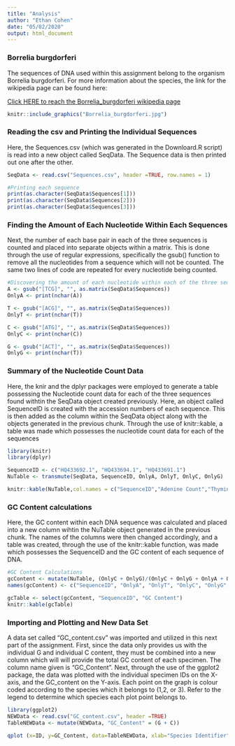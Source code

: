 ```yaml
---
title: "Analysis"
author: "Ethan Cohen"
date: "05/02/2020"
output: html_document
---
```

### Borrelia burgdorferi
The sequences of DNA used within this assignment belong to the organism Borrelia burgdorferi. For more information about the species, the link for the wikipedia page can be found here:

[Click HERE to reach the Borrelia_burgdorferi wikipedia page](https://en.wikipedia.org/wiki/Borrelia_burgdorferi)
```r
knitr::include_graphics("Borrelia_burgdorferi.jpg")
```

### Reading the csv and Printing the Individual Sequences
Here, the Sequences.csv (which was generated in the Downloard.R script) is read into a new object called SeqData. The Sequence data is then printed out one after the other.
```r
SeqData <- read.csv("Sequences.csv", header =TRUE, row.names = 1)

#Printing each sequence
print(as.character(SeqData$Sequences[1]))
print(as.character(SeqData$Sequences[2]))
print(as.character(SeqData$Sequences[3]))

```

### Finding the Amount of Each Nucleotide Within Each Sequences
Next, the number of each base pair in each of the three sequences is counted and placed into separate objects within a matrix. This is done through the use of regular expressions, specifically the gsub() function to remove all the nucleotides from a sequence which will not be counted. The same two lines of code are repeated for every nucleotide being counted.

```r
#Discovering the amount of each nucleotide within each of the three sequences
A <- gsub("[TCG]", "", as.matrix(SeqData$Sequences))
OnlyA <- print(nchar(A))

T <- gsub("[ACG]", "", as.matrix(SeqData$Sequences))
OnlyT <- print(nchar(T))

C <- gsub("[ATG]", "", as.matrix(SeqData$Sequences))
OnlyC <- print(nchar(C))

G <- gsub("[ACT]", "", as.matrix(SeqData$Sequences))
OnlyG <- print(nchar(T))
```

### Summary of the Nucleotide Count Data
Here, the knir and the dplyr packages were employed to generate a table possessing the Nucleotide count data for each of the three sequences found withtin the SeqData object created previously. 
Here, an object called SequenceID is created with the accession numbers of each sequence. This is then added as the column within the SeqData object along with the objects generated in the previous chunk. Through the use of knitr::kable, a table was made which possesses the nucleotide count data for each of the sequences
```r
library(knitr)
library(dplyr)

SequenceID <- c("HQ433692.1", "HQ433694.1", "HQ433691.1")
NuTable <- transmute(SeqData, SequenceID, OnlyA, OnlyT, OnlyC, OnlyG)

knitr::kable(NuTable,col.names = c("SequenceID","Adenine Count","Thymine Count", "Cytosine Count","Guanine Count"))

```


### GC Content calculations
Here, the GC content within each DNA sequence was calculated and placed into a new column wihtin the NuTable object generated in the previous chunk. The names of the columns were then changed accordingly, and a table was created, through the use of the knitr::kable function, was made which possesses the SequenceID and the GC content of each sequence of DNA.
```r
#GC Content Calculations
gcContent <- mutate(NuTable, (OnlyC + OnlyG)/(OnlyC + OnlyG + OnlyA + OnlyT)*100)
names(gcContent) <- c("SequenceID", "OnlyA", "OnlyT", "OnlyC", "OnlyG", "GC Content")

gcTable <- select(gcContent, "SequenceID", "GC Content")
knitr::kable(gcTable)
```

### Importing and Plotting and New Data Set
A data set called "GC_content.csv" was imported and utilized in this next part of the assignment. First, since the data only provides us with the individual G and individual C content, they must be combined into a new column which will will provide the total GC content of each specimen. The column name given is "GC_Content". Next, through the use of the ggplot2 package, the data was plotted with the individual specimen IDs on the X-axis, and the GC_content on the Y-axis.
Each point on the graph is colour coded according to the species which it belongs to (1,2, or 3). Refer to the legend to determine which species each plot point belongs to. 
```r
library(ggplot2)
NEWData <- read.csv("GC_content.csv", header =TRUE)
TableNEWData <- mutate(NEWData, "GC_Content" = (G + C))

qplot (x=ID, y=GC_Content, data=TableNEWData, xlab="Species Identifier", ylab="Percent GC Content", main="Percentage GC Content for 1000 Specimens for 3 different species", colour = Species)
```

